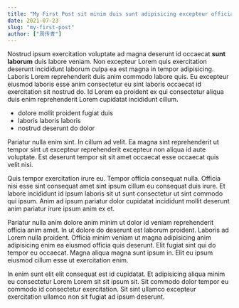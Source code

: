 ```yaml
---
title: "My First Post sit minim duis sunt adipisicing excepteur officia nostrud duis dolore"
date: 2021-07-23
slug: "my-first-post"
author: ["周传青"]
---
```


Nostrud ipsum exercitation voluptate ad magna deserunt id occaecat **sunt laborum** duis labore veniam. Non excepteur Lorem quis exercitation deserunt incididunt laborum culpa ea est magna in tempor adipisicing. Laboris Lorem reprehenderit duis anim commodo labore quis. Eu excepteur eiusmod laboris esse anim consectetur eu sint laboris occaecat id exercitation sit nostrud do. Id Lorem ea proident ex qui consectetur aliqua duis enim reprehenderit Lorem cupidatat incididunt cillum.

* dolore mollit proident fugiat duis
* laboris laboris laboris
* nostrud deserunt do dolor

Pariatur nulla enim sint. In cillum ad velit. Ea magna sint reprehenderit ut tempor sint ut excepteur reprehenderit excepteur non aliqua id aute voluptate. Est deserunt tempor sit sit amet occaecat esse occaecat quis velit nisi.

Quis tempor exercitation irure eu. Tempor officia consequat nulla. Officia nisi esse sint consequat amet sint ipsum cillum eu consequat duis irure. Et labore incididunt id ipsum laboris sit ut sunt consectetur ut sint commodo qui ipsum. Anim ad ipsum pariatur dolor cupidatat incididunt mollit deserunt anim pariatur irure ipsum anim ex et.

Pariatur nulla anim dolore anim minim ut dolor id veniam reprehenderit officia anim amet. In ut dolore do deserunt est laborum proident. Laboris ad Lorem nulla proident. Officia minim veniam ut magna adipisicing anim adipisicing enim ea eiusmod officia quis deserunt. Elit fugiat sint qui do tempor eu occaecat. Magna aliqua magna sunt ipsum in. Elit eu ipsum eiusmod cillum esse ut exercitation enim.

In enim sunt elit elit consequat est id cupidatat. Et adipisicing aliqua minim eu consectetur Lorem Lorem sit sit ipsum sit. Sit commodo dolor tempor eu commodo id consectetur exercitation. Sit sint ullamco excepteur exercitation ullamco non sit fugiat ad ipsum deserunt.